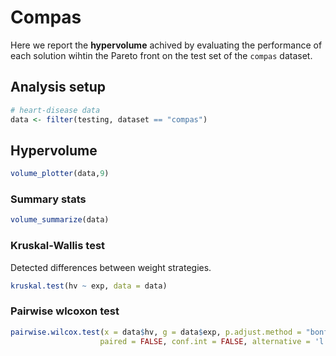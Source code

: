 # Compas

Here we report the **hypervolume** achived by evaluating the performance of each solution wihtin the Pareto front on the test set of the `compas` dataset.

## Analysis setup

```r
# heart-disease data
data <- filter(testing, dataset == "compas")
```

## Hypervolume

```r
volume_plotter(data,9)
```

### Summary stats

```r
volume_summarize(data)
```

### Kruskal-Wallis test

Detected differences between weight strategies.

```r
kruskal.test(hv ~ exp, data = data)
```

### Pairwise wlcoxon test

```r
pairwise.wilcox.test(x = data$hv, g = data$exp, p.adjust.method = "bonferroni",
                    paired = FALSE, conf.int = FALSE, alternative = 'l')
```